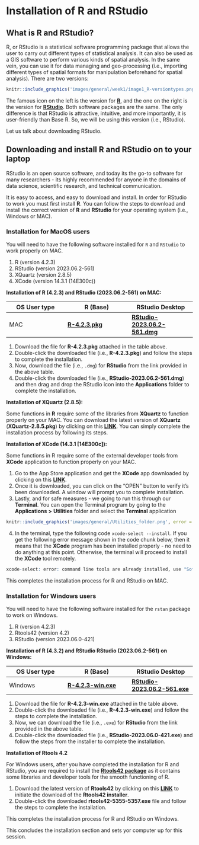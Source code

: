 # Installation of R and RStudio

## What is R and RStudio?

R, or RStudio is a statistical software programming package that allows the user to carry out different types of statistical analysis. It can also be used as a GIS software to perform various kinds of spatial analysis. In the same vein, you can use it for data managing and geo-processing (i.e., importing different types of spatial formats for manipulation beforehand for spatial analysis). There are two versions:

```r
knitr::include_graphics('images/general/week1/image1_R-versiontypes.png', error = FALSE) 
```

The famous icon on the left is the version for [**R**](https://www.r-project.org), and the one on the right is the version for [**RStudio**](https://www.rstudio.com). Both software packages are the same. The only difference is that RStudio is attractive, intuitive, and more importantly, it is user-friendly than Base R. So, we will be using this version (i.e., RStudio). 

Let us talk about downloading RStudio.

## Downloading and install R and RStudio on to your laptop

RStudio is an open source software, and today its the go-to software for many researchers - its highly recommended for anyone in the domains of data science, scientific research, and technical communication. 

It is easy to access, and easy to download and install. In order for RStudio to work you must first install **R**. You can follow the steps to download and install the correct version of **R** and **RStudio** for your operating system (i.e., Windows or MAC).

### Installation for MacOS users

You will need to have the following software installed for `R` and `RStudio` to work properly on MAC.

1. R (version 4.2.3)
2. RStudio (version 2023.06.2-561)
3. XQuartz (version 2.8.5)
4. XCode (version 14.3.1 (14E300c))

**Installation of R (4.2.3) and RStudio (2023.06.2-561) on MAC:**

**OS User type**| **R (Base)** | **RStudio Desktop**
------------ | ------------- | -------------
MAC | [**R-4.2.3.pkg**](https://cran.ma.imperial.ac.uk/bin/macosx/base/R-4.2.3.pkg)| [**RStudio-2023.06.2-561.dmg**](https://download1.rstudio.org/electron/macos/RStudio-2023.06.2-561.dmg) 

1. Download the file for **R-4.2.3.pkg** attached in the table above. 
2. Double-click the downloaded file (i.e., **R-4.2.3.pkg**) and follow the steps to complete the installation.
3. Now, download the file (i.e., `.dmg`) for **RStudio** from the link provided in the above table.
4. Double-click the downloaded file (i.e., **RStudio-2023.06.2-561.dmg**) and then drag and drop the RStudio icon into the **Applications** folder to complete the installation.

**Installation of XQuartz (2.8.5):**

Some functions in **R** require some of the libraries from **XQuartz** to function properly on your MAC. You can download the latest version of **XQuartz** (**XQuartz-2.8.5.pkg**) by clicking on this [**LINK**](https://www.xquartz.org). You can simply complete the installation process by following its steps.

**Installation of XCode (14.3.1 [14E300c]):**

Some functions in R require some of the external developer tools from **XCode** application to function properly on your MAC.

1. Go to the App Store application and get the **XCode** app downloaded by clicking on this [**LINK**](https://apps.apple.com/us/app/xcode/id497799835?mt=12).
2. Once it is downloaded, you can click on the "OPEN" button to verify it's been downloaded. A window will prompt you to complete installation.
3. Lastly, and for safe measures - we going to run this through our **Terminal**. You can open the Terminal program by going to the **Applications** **>** **Utilities** folder and select the **Terminal** application

```r
knitr::include_graphics('images/general/Utilities_folder.png', error = FALSE) 
```

4. In the terminal, type the following code `xcode-select --install`. If you get the following error message shown in the code chunk below, then it means that the **XCode** program has been installed properly - no need to do anything at this point. Otherwise, the terminal will proceed to install the **XCode** tool remotely.

```r
xcode-select: error: command line tools are already installed, use "Software Update" in System Settings to install updates
```

This completes the installation process for R and RStudio on MAC.

### Installation for Windows users

You will need to have the following software installed for the `rstan` package to work on Windows.

1. R (version 4.2.3)
2. Rtools42 (version 4.2)
3. RStudio (version 2023.06.0-421)

**Installation of R (4.3.2) and RStudio RStudio (2023.06.2-561) on Windows:**

**OS User type**| **R (Base)** | **RStudio Desktop**
------------ | ------------- | -------------
Windows | [**R-4.2.3-win.exe**](https://cran.ma.imperial.ac.uk/bin/windows/base/old/4.2.3/R-4.2.3-win.exe)| [**RStudio-2023.06.2-561.exe**](https://download1.rstudio.org/electron/windows/RStudio-2023.06.2-561.exe)

1. Download the file for **R-4.2.3-win.exe** attached in the table above. 
2. Double-click the downloaded file (i.e., **R-4.2.3-win.exe**) and follow the steps to complete the installation.
3. Now, we can download the file (i.e., `.exe`) for **RStudio** from the link provided in the above table.
4. Double-click the downloaded file (i.e., **RStudio-2023.06.0-421.exe**) and follow the steps from the installer to complete the installation.

**Installation of Rtools 4.2**

For Windows users, after you have completed the installation for R and RStudio, you are required to install the [**Rtools42 package**](https://cran.ma.imperial.ac.uk/bin/windows/Rtools/rtools42/rtools.html) as it contains some libraries and developer tools for the smooth functioning of R.

1. Download the latest version of **Rtools42** by clicking on this [**LINK**](https://cran.ma.imperial.ac.uk/bin/windows/Rtools/rtools42/files/rtools42-5355-5357.exe) to initiate the download of the **Rtools42 installer**. 
2. Double-click the downloaded **rtools42-5355-5357.exe** file and follow the steps to complete the installation.

This completes the installation process for R and RStudio on Windows. 

This concludes the installation section and sets yor computer up for this session.